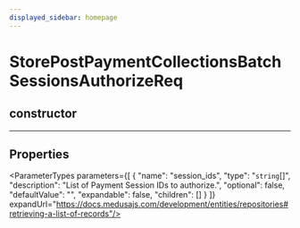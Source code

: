 ```yaml
---
displayed_sidebar: homepage
---
```



# StorePostPaymentCollectionsBatchSessionsAuthorizeReq

## constructor

___

## Properties

<ParameterTypes parameters={[
  {
    "name": "session_ids",
    "type": "`string`[]",
    "description": "List of Payment Session IDs to authorize.",
    "optional": false,
    "defaultValue": "",
    "expandable": false,
    "children": []
  }
]} expandUrl="https://docs.medusajs.com/development/entities/repositories#retrieving-a-list-of-records"/>
